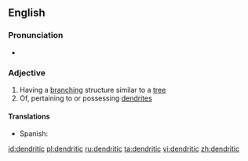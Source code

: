 ==English==

===Pronunciation===
* {{a|UK}} {{IPA|/dɛndˈɹɪtɪk/}}

===Adjective===
{{en-adj}}

# Having a [[branching]] structure similar to a [[tree]]
# Of, pertaining to or possessing [[dendrite]]s

====Translations====
{{trans-top|of or possessing dendrites}}
* Spanish: {{t|es|dendrítico}}
{{trans-mid}}
{{trans-bottom}}

[[id:dendritic]]
[[pl:dendritic]]
[[ru:dendritic]]
[[ta:dendritic]]
[[vi:dendritic]]
[[zh:dendritic]]
